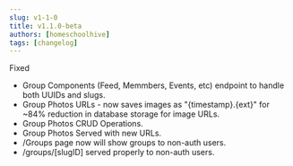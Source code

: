```yaml
---
slug: v1-1-0
title: v1.1.0-beta
authors: [homeschoolhive]
tags: [changelog]
---
```


Fixed 

- Group Components (Feed, Memmbers, Events, etc) endpoint to handle both UUIDs and slugs.
- Group Photos URLs - now saves images as "{timestamp}.{ext}" for ~84% reduction in database storage for image URLs.
- Group Photos CRUD Operations.
- Group Photos Served with new URLs.
- /Groups page now will show groups to non-auth users.
- /groups/[slugID] served properly to non-auth users.